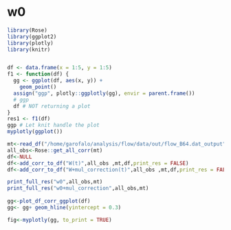 # w0

```r
library(Rose)
library(ggplot2)
library(plotly)
library(knitr)


df <- data.frame(x = 1:5, y = 1:5)
f1 <- function(df) {
  gg <- ggplot(df, aes(x, y)) +
    geom_point()
  assign("ggp", plotly::ggplotly(gg), envir = parent.frame())
  # ggp
  df # NOT returning a plot
}
res1 <- f1(df)
ggp # Let knit handle the plot
myplotly(ggplot())
```


```r
mt<-read_df("/home/garofalo/analysis/flow/data/out/flow_B64.dat_output")
all_obs<-Rose::get_all_corr(mt)
df<-NULL
df<-add_corr_to_df("W(t)",all_obs ,mt,df,print_res = FALSE)
df<-add_corr_to_df("W+mul_correction(t)",all_obs ,mt,df,print_res = FALSE)

print_full_res("w0",all_obs,mt)
print_full_res("w0+mul_correction",all_obs,mt)
  
gg<-plot_df_corr_ggplot(df)
gg<- gg+ geom_hline(yintercept = 0.3)

fig<-myplotly(gg, to_print = TRUE)
```